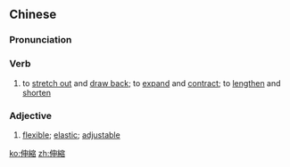 ==Chinese==
{{zh-forms|s=伸缩}}

===Pronunciation===
{{zh-pron
|m=shēnsuō
|c=san1 suk1
|mn=qz,xm,zz:sin-sok
|cat=v,a
}}

===Verb===
{{zh-verb}}

# to [[stretch out]] and [[draw back]]; to [[expand]] and [[contract]]; to [[lengthen]] and [[shorten]]

===Adjective===
{{zh-adj}}

# [[flexible]]; [[elastic]]; [[adjustable]]

[[ko:伸縮]]
[[zh:伸縮]]